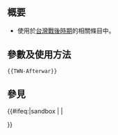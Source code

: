 <includeonly><!-- 在這裡加入模板的保護標識 --></includeonly><noinclude>{{Documentation subpage}}</noinclude>
<!-- 在本行下編輯模板說明 -->
== 概要 ==
* 使用於[[台灣戰後時期]]的相關條目中。

== 參數及使用方法 ==
<pre>{{TWN-Afterwar}}</pre>

== 參見 ==
{{TWN-all}}
<includeonly>{{#ifeq:{{SUBPAGENAME}}|sandbox | |
<!-- 本行下加入模板的分類，跨維基連結加入Wikidata（參見[[Wikipedia:Wikidata]]） -->

}}</includeonly>